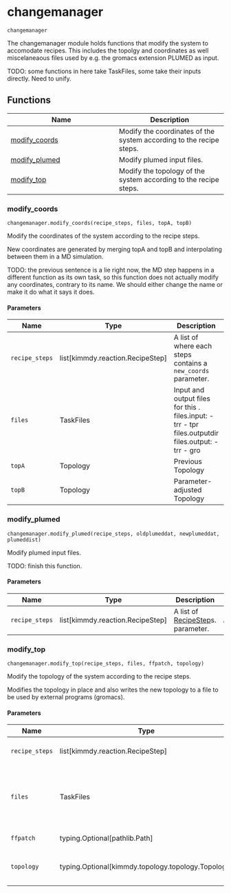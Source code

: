 # changemanager { #kimmdy.changemanager }

`changemanager`

The changemanager module holds functions that modify the system
to accomodate recipes.
This includes the topolgy and coordinates as well miscelaneaous files
used by e.g. the gromacs extension PLUMED as input. 

TODO: some functions in here take TaskFiles, some take their inputs
directly. Need to unify.

## Functions

| Name | Description |
| --- | --- |
| [modify_coords](#kimmdy.changemanager.modify_coords) | Modify the coordinates of the system according to the recipe steps. |
| [modify_plumed](#kimmdy.changemanager.modify_plumed) | Modify plumed input files. |
| [modify_top](#kimmdy.changemanager.modify_top) | Modify the topology of the system according to the recipe steps. |

### modify_coords { #kimmdy.changemanager.modify_coords }

`changemanager.modify_coords(recipe_steps, files, topA, topB)`

Modify the coordinates of the system according to the recipe steps.

New coordinates are generated by merging topA and topB and interpolating
between them in a MD simulation.

TODO: the previous sentence is a lie right now, the MD step happens
in a different function as its own task, so
this function does not actually modify any coordinates,
contrary to its name.
We should either change the name or make it do what it says it does.

#### Parameters

| Name           | Type                               | Description                                                                                                                                  | Default    |
|----------------|------------------------------------|----------------------------------------------------------------------------------------------------------------------------------------------|------------|
| `recipe_steps` | list\[kimmdy.reaction.RecipeStep\] | A list of [](`~kimmdy.tasks.Task`) [](`~kimmdy.reaction.RecipeStep`) where each steps contains a `new_coords` parameter.                     | _required_ |
| `files`        | TaskFiles                          | Input and output files for this [](`~kimmdy.tasks.Task`). files.input:     - trr     - tpr files.outputdir files.output:     - trr     - gro | _required_ |
| `topA`         | Topology                           | Previous Topology                                                                                                                            | _required_ |
| `topB`         | Topology                           | Parameter-adjusted Topology                                                                                                                  | _required_ |

### modify_plumed { #kimmdy.changemanager.modify_plumed }

`changemanager.modify_plumed(recipe_steps, oldplumeddat, newplumeddat, plumeddist)`

Modify plumed input files.

TODO: finish this function.

#### Parameters

| Name           | Type                               | Description                                                        | Default    |
|----------------|------------------------------------|--------------------------------------------------------------------|------------|
| `recipe_steps` | list\[kimmdy.reaction.RecipeStep\] | A list of [RecipeStep](`~kimmdy.reaction.RecipeStep`)s. parameter. | _required_ |

### modify_top { #kimmdy.changemanager.modify_top }

`changemanager.modify_top(recipe_steps, files, ffpatch, topology)`

Modify the topology of the system according to the recipe steps.

Modifies the topology in place and also writes the new topology
to a file to be used by external programs (gromacs).

#### Parameters

| Name           | Type                                                 | Description                                                                                                   | Default    |
|----------------|------------------------------------------------------|---------------------------------------------------------------------------------------------------------------|------------|
| `recipe_steps` | list\[kimmdy.reaction.RecipeStep\]                   | A list of [RecipeStep](``kimmdy.reaction.RecipeStep``)s. parameter.                                           | _required_ |
| `files`        | TaskFiles                                            | Input and output files for this [Task](``kimmdy.tasks.Task``). files.input:     - top files.output:     - top | _required_ |
| `ffpatch`      | typing.Optional\[pathlib.Path\]                      | TODO: deprecate                                                                                               | _required_ |
| `topology`     | typing.Optional\[kimmdy.topology.topology.Topology\] | TODO: make this required instead of optional                                                                  | _required_ |